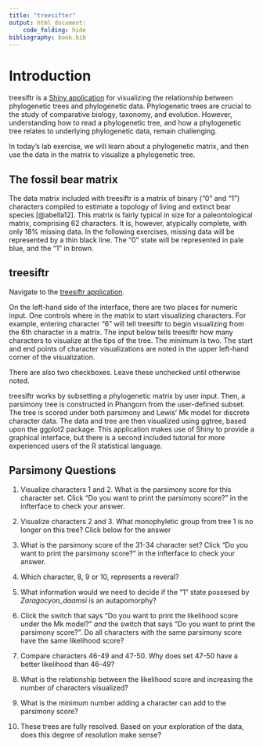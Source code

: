 ```yaml
---
title: "treesifter"
output: html_document:
    code_folding: hide
bibliography: book.bib
---
```

# Introduction

treesiftr is a [Shiny application](https://wrightaprilm.shinyapps.io/treesiftr_app/) for visualizing the relationship between phylogenetic trees and phylogenetic data. Phylogenetic trees are crucial to the study of comparative biology, taxonomy, and evolution. However, understanding how to read a phylogenetic tree, and how a phylogenetic tree relates to underlying phylogenetic data, remain challenging.

In today's lab exercise, we will learn about a phylogenetic matrix, and then use the data in the matrix to visualize a phylogenetic tree.

## The fossil bear matrix

The data matrix included with treesiftr is a matrix of binary ("0" and "1") characters compiled to estimate a topology of living and extinct bear species [@abella12]. This matrix is fairly typical in size for a paleontological matrix, comprising 62 characters. It is, however, atypically complete, with only 18% missing data. In the following exercises, missing data will be represented by a thin black line. The "0" state will be represented in pale blue, and the "1" in brown.

## treesiftr

Navigate to the [treesiftr application](https://wrightaprilm.shinyapps.io/treesiftr_app/).

On the left-hand side of the interface, there are two places for numeric input. One controls where in the matrix to start visualizing characters. For example, entering character "6" will tell treesiftr to begin visualizing from the 6th character in a matrix. The input below tells treesiftr how many characters to visualize at the tips of the tree. The minimum is two. The start and end points of character visualizations are noted in the upper left-hand corner of the visualization.

There are also two checkboxes. Leave these unchecked until otherwise noted.

treesiftr works by subsetting a phylogenetic matrix by user input. Then, a parsimony tree is constructed in Phangorn from the user-defined subset. The tree is scored under both parsimony and Lewis' Mk model for discrete character data. The data and tree are then visualized using ggtree, based upon the ggplot2 package. This application makes use of Shiny to provide a graphical interface, but there is a second included tutorial for more experienced users of the R statistical language.

## Parsimony Questions

1. Visualize characters 1 and 2. What is the parsimony score for this character set. Click "Do you want to print the parsimony score?" in the infterface to check your answer.

2. Visualize characters 2 and 3. What monophyletic group from tree 1 is no longer on this tree? Click below for the answer

3. What is the parsimony score of the 31-34 character set? Click "Do you want to print the parsimony score?" in the infterface to check your answer.
 
4. Which character, 8, 9 or 10, represents a reveral?

5. What information would we need to decide if the "1" state possesed by _Zaragocyon_daamsi_ is an autapomorphy? 

6. Click the switch that says "Do you want to print the likelihood score under the Mk model?" _and_ the switch that says "Do you want to print the parsimony score?". Do all characters with the same parsimony score have the same likelihood score? 

7. Compare characters 46-49 and 47-50. Why does set 47-50 have a better likelihood than 46-49? 

8. What is the relationship between the likelihood score and increasing the number of characters visualized? 

9. What is the minimum number adding a character can add to the parsimony score?

10. These trees are fully resolved. Based on your exploration of the data, does this degree of resolution make sense?


